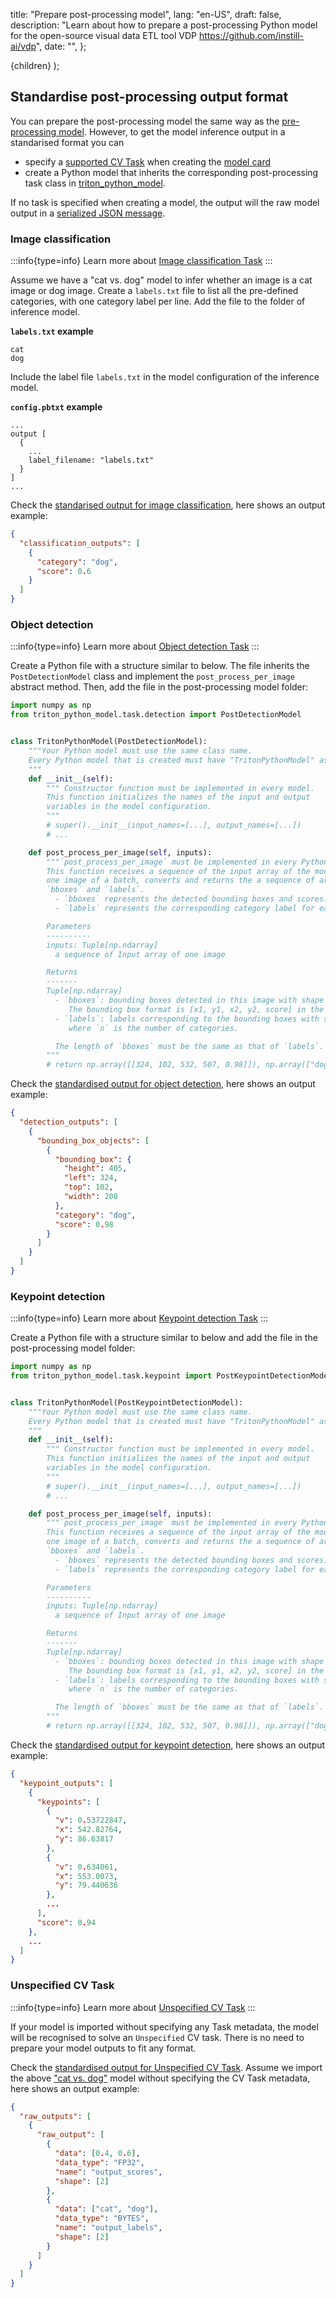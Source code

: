   title: "Prepare post-processing model",
  lang: "en-US",
  draft: false,
  description:
    "Learn about how to prepare a post-processing Python model for the open-source visual data ETL tool VDP https://github.com/instill-ai/vdp",
  date: "",
};

  <DocsLayout meta={meta}>{children}</DocsLayout>
);

## Standardise post-processing output format

You can prepare the post-processing model the same way as the [pre-processing model](pre-processing). However, to get the model inference output in a standarised format you can

- specify a [supported CV Task](/docs/core-concepts/cv-task) when creating the [model card](model-card)
- create a Python model that inherits the corresponding post-processing task class in [triton_python_model](https://github.com/instill-ai/triton-python-model).

If no task is specified when creating a model, the output will the raw model output in a [serialized JSON message](/docs/core-concepts/cv-task#how-to-standardise).

### Image classification

:::info{type=info}
Learn more about [Image classification Task](/docs/core-concepts/cv-task#image-classification)
:::

Assume we have a "cat vs. dog" model to infer whether an image is a cat image or dog image. Create a `labels.txt` file to list all the pre-defined categories, with one category label per line. Add the file to the folder of inference model.

**`labels.txt` example**

```
cat
dog
```

Include the label file `labels.txt` in the model configuration of the inference model.

**`config.pbtxt` example**

```
...
output [
  {
    ...
    label_filename: "labels.txt"
  }
]
...
```

Check the [standarised output for image classification](/docs/core-concepts/cv-task#image-classification), here shows an output example:

```json
{
  "classification_outputs": [
    {
      "category": "dog",
      "score": 0.6
    }
  ]
}
```

### Object detection

:::info{type=info}
Learn more about [Object detection Task](/docs/core-concepts/cv-task#object-detection)
:::

Create a Python file with a structure similar to below. The file inherits the `PostDetectionModel` class and implement the `post_process_per_image` abstract method.
Then, add the file in the post-processing model folder:

```python model.py
import numpy as np
from triton_python_model.task.detection import PostDetectionModel


class TritonPythonModel(PostDetectionModel):
    """Your Python model must use the same class name.
    Every Python model that is created must have "TritonPythonModel" as the class name.
    """
    def __init__(self):
        """ Constructor function must be implemented in every model.
        This function initializes the names of the input and output
        variables in the model configuration.
        """
        # super().__init__(input_names=[...], output_names=[...])
        # ...

    def post_process_per_image(self, inputs):
        """`post_process_per_image` must be implemented in every Python model.
        This function receives a sequence of the input array of the model for
        one image of a batch, converts and returns the a sequence of array
        `bboxes` and `labels`.
          - `bboxes` represents the detected bounding boxes and scores.
          - `labels` represents the corresponding category label for each bounding box.

        Parameters
        ----------
        inputs: Tuple[np.ndarray]
          a sequence of Input array of one image

        Returns
        -------
        Tuple[np.ndarray]
          - `bboxes`: bounding boxes detected in this image with shape (n,5) or (0,).
             The bounding box format is [x1, y1, x2, y2, score] in the image.
          - `labels`: labels corresponding to the bounding boxes with shape (n,) or (0,),
             where `n` is the number of categories.

          The length of `bboxes` must be the same as that of `labels`.
        """
        # return np.array([[324, 102, 532, 507, 0.98]]), np.array(["dog"]) # Dummy detection example

```

Check the [standardised output for object detection](/docs/core-concepts/cv-task#object-detection), here shows an output example:

```json
{
  "detection_outputs": [
    {
      "bounding_box_objects": [
        {
          "bounding_box": {
            "height": 405,
            "left": 324,
            "top": 102,
            "width": 208
          },
          "category": "dog",
          "score": 0.98
        }
      ]
    }
  ]
}
```

### Keypoint detection

:::info{type=info}
Learn more about [Keypoint detection Task](/docs/core-concepts/cv-task#keypoint-detection)
:::

Create a Python file with a structure similar to below and add the file in the post-processing model folder:

```python model.py
import numpy as np
from triton_python_model.task.keypoint import PostKeypointDetectionModel


class TritonPythonModel(PostKeypointDetectionModel):
    """Your Python model must use the same class name.
    Every Python model that is created must have "TritonPythonModel" as the class name.
    """
    def __init__(self):
        """ Constructor function must be implemented in every model.
        This function initializes the names of the input and output
        variables in the model configuration.
        """
        # super().__init__(input_names=[...], output_names=[...])
        # ...

    def post_process_per_image(self, inputs):
        """`post_process_per_image` must be implemented in every Python model.
        This function receives a sequence of the input array of the model for
        one image of a batch, converts and returns the a sequence of array
        `bboxes` and `labels`.
          - `bboxes` represents the detected bounding boxes and scores.
          - `labels` represents the corresponding category label for each bounding box.

        Parameters
        ----------
        inputs: Tuple[np.ndarray]
          a sequence of Input array of one image

        Returns
        -------
        Tuple[np.ndarray]
          - `bboxes`: bounding boxes detected in this image with shape (n,5) or (0,).
             The bounding box format is [x1, y1, x2, y2, score] in the image.
          - `labels`: labels corresponding to the bounding boxes with shape (n,) or (0,),
             where `n` is the number of categories.

          The length of `bboxes` must be the same as that of `labels`.
        """
        # return np.array([[324, 102, 532, 507, 0.98]]), np.array(["dog"]) # Dummy detection example

```

Check the [standardised output for keypoint detection](/docs/core-concepts/cv-task#keypoint-detection), here shows an output example:

```json
{
  "keypoint_outputs": [
    {
      "keypoints": [
        {
          "v": 0.53722847,
          "x": 542.82764,
          "y": 86.63817
        },
        {
          "v": 0.634061,
          "x": 553.0073,
          "y": 79.440636
        },
        ...
      ],
      "score": 0.94
    },
    ...
  ]
}
```

### Unspecified CV Task

:::info{type=info}
Learn more about [Unspecified CV Task](/docs/core-concepts/cv-task#what-if-my-task-is-not-standardised-by-by-vdp-yet)
:::

If your model is imported without specifying any Task metadata, the model will be recognised to solve an `Unspecified` CV task.
There is no need to prepare your model outputs to fit any format.

Check the [standardised output for Unspecified CV Task](/docs/core-concepts/cv-task#what-if-my-task-is-not-standardised-by-by-vdp-yet).
Assume we import the above ["cat vs. dog"](#image-classification) model without specifying the CV Task metadata, here shows an output example:

```json
{
  "raw_outputs": [
    {
      "raw_output": [
        {
          "data": [0.4, 0.6],
          "data_type": "FP32",
          "name": "output_scores",
          "shape": [2]
        },
        {
          "data": ["cat", "dog"],
          "data_type": "BYTES",
          "name": "output_labels",
          "shape": [2]
        }
      ]
    }
  ]
}
```
